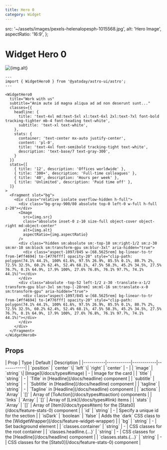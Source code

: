 ```yaml
---
title: Hero 0
category: Widget
---
```



  src: '~/assets/images/pexels-helenalopesph-1015568.jpg',
  alt: 'Hero Image',
  aspectRatio: '16:9',
};

# Widget Hero 0

<Demo title="">
  <WidgetHero0
    title="Work with us"
    subtitle="Anim aute id magna aliqua ad ad non deserunt sunt..."
    classes={{
      headline: {
        title: 'text-4xl md:text-5xl xl:text-6xl 2xl:text-7xl font-bold tracking-tighter mb-4 font-heading text-white',
        subtitle: 'text-xl text-white',
      },
      stats: {
        container: 'text-center mx-auto justify-center',
        content: 'pl-0',
        title: 'text-4xl font-semibold tracking-tight text-white',
        description: 'text-base/7 text-gray-300',
      }
    }}
    stats={[
      { title: '12', description: 'Offices worldwide' },
      { title: '300+', description: 'Full-time colleagues' },
      { title: '40', description: 'Hours per week' },
      { title: 'Unlimited', description: 'Paid time off' },
    ]}
  >
    <Fragment slot="bg">
      <div class="relative isolate overflow-hidden h-full">
        <div class="bg-gray-900/80 absolute top-0 left-0 w-full h-full z-20"></div>
        <Image
          src={img.src}
          class="absolute inset-0 z-10 size-full object-cover object-right md:object-center"
          alt={img.alt}
          aspectRatio={img.aspectRatio}
        />
        <div class="hidden sm:absolute sm:-top-10 sm:right-1/2 sm:z-30 sm:mr-10 sm:block sm:transform-gpu sm:blur-3xl" aria-hidden="true">
          <div class="aspect-1097/845 w-[68.5625rem] bg-linear-to-tr from-[#ff4694] to-[#776fff] opacity-20" style="clip-path: polygon(74.1% 44.1%, 100% 61.6%, 97.5% 26.9%, 85.5% 0.1%, 80.7% 2%, 72.5% 32.5%, 60.2% 62.4%, 52.4% 68.1%, 47.5% 58.3%, 45.2% 34.5%, 27.5% 76.7%, 0.1% 64.9%, 17.9% 100%, 27.6% 76.8%, 76.1% 97.7%, 74.1% 44.1%)"></div>
        </div>
        <div class="absolute -top-52 left-1/2 z-30 -translate-x-1/2 transform-gpu blur-3xl sm:top-[-28rem] sm:ml-16 sm:translate-x-0 sm:transform-gpu" aria-hidden="true">
          <div class="aspect-1097/845 w-[68.5625rem] bg-linear-to-tr from-[#ff4694] to-[#776fff] opacity-20" style="clip-path: polygon(74.1% 44.1%, 100% 61.6%, 97.5% 26.9%, 85.5% 0.1%, 80.7% 2%, 72.5% 32.5%, 60.2% 62.4%, 52.4% 68.1%, 47.5% 58.3%, 45.2% 34.5%, 27.5% 76.7%, 0.1% 64.9%, 17.9% 100%, 27.6% 76.8%, 76.1% 97.7%, 74.1% 44.1%)"></div>
        </div>
      </div>
    </Fragment>
  </WidgetHero0>
</Demo>

```astro
---
import { WidgetHero0 } from '@yatoday/astro-ui/astro';
---

<WidgetHero0
  title="Work with us"
  subtitle="Anim aute id magna aliqua ad ad non deserunt sunt..."
  classes={{
    headline: {
      title: 'text-4xl md:text-5xl xl:text-6xl 2xl:text-7xl font-bold tracking-tighter mb-4 font-heading text-white',
      subtitle: 'text-xl text-white',
    },
    stats: {
      container: 'text-center mx-auto justify-center',
      content: 'pl-0',
      title: 'text-4xl font-semibold tracking-tight text-white',
      description: 'text-base/7 text-gray-300',
    }
  }}
  stats={[
    { title: '12', description: 'Offices worldwide' },
    { title: '300+', description: 'Full-time colleagues' },
    { title: '40', description: 'Hours per week' },
    { title: 'Unlimited', description: 'Paid time off' },
  ]}
>
  <Fragment slot="bg">
    <div class="relative isolate overflow-hidden h-full">
      <div class="bg-gray-900/80 absolute top-0 left-0 w-full h-full z-20"></div>
      <Image
        src={img.src}
        class="absolute inset-0 z-10 size-full object-cover object-right md:object-center"
        alt={img.alt}
        aspectRatio={img.aspectRatio}
      />
      <div class="hidden sm:absolute sm:-top-10 sm:right-1/2 sm:z-30 sm:mr-10 sm:block sm:transform-gpu sm:blur-3xl" aria-hidden="true">
        <div class="aspect-1097/845 w-[68.5625rem] bg-linear-to-tr from-[#ff4694] to-[#776fff] opacity-20" style="clip-path: polygon(74.1% 44.1%, 100% 61.6%, 97.5% 26.9%, 85.5% 0.1%, 80.7% 2%, 72.5% 32.5%, 60.2% 62.4%, 52.4% 68.1%, 47.5% 58.3%, 45.2% 34.5%, 27.5% 76.7%, 0.1% 64.9%, 17.9% 100%, 27.6% 76.8%, 76.1% 97.7%, 74.1% 44.1%)"></div>
      </div>
      <div class="absolute -top-52 left-1/2 z-30 -translate-x-1/2 transform-gpu blur-3xl sm:top-[-28rem] sm:ml-16 sm:translate-x-0 sm:transform-gpu" aria-hidden="true">
        <div class="aspect-1097/845 w-[68.5625rem] bg-linear-to-tr from-[#ff4694] to-[#776fff] opacity-20" style="clip-path: polygon(74.1% 44.1%, 100% 61.6%, 97.5% 26.9%, 85.5% 0.1%, 80.7% 2%, 72.5% 32.5%, 60.2% 62.4%, 52.4% 68.1%, 47.5% 58.3%, 45.2% 34.5%, 27.5% 76.7%, 0.1% 64.9%, 17.9% 100%, 27.6% 76.8%, 76.1% 97.7%, 74.1% 44.1%)"></div>
      </div>
    </div>
  </Fragment>
</WidgetHero0>
```


## Props

<div className="overflow-x-auto">
  <div className="min-w-xl">
    | Prop | Type | Default | Description | 
    |-----------|------------|------------|------------|
    | `position` | `center` \| `left` \| `right` | `center` | - |
    | `image` | `string` \| [Image](/docs/types#image) | - | Image for the card |
    | `title` | `string` | - | `Title` in [Headline](/docs/headline) component | 
    | `subtitle` | `string` | - | `Subtitle` in [Headline](/docs/headline) component | 
    | `tagline` | `string` | - | `Tagline` in [Headline](/docs/headline) component |
    | `actions` | `Array` | `[]` | Array of [ToAction](/docs/types#toaction) components |
    | `links` | `Array` | `[]` | Array of [Link](/docs/types#link) items |
    | `stats` | `Array` | `[]` | Array of [Item](/docs/types#item) for the [Stats0](/docs/feature-stats-0) component |
    | `id` | `string` | - | Specify a unique id for the section |
    | `isDark` | `boolean` | `false` | Adds the `dark` CSS class to the [WidgetWrapper](/docs/feature-widget-wrapper) |
    | `bg` | `string` | - | Set background element |
    | `classes.container` | `string` | - | CSS classes for the root container |
    | `classes.headline.{...}` | `string` | - | CSS classes for the [Headline](/docs/headline) component |
    | `classes.stats.{...}` | `string` | - | CSS classes for the [Stats0](/docs/feature-stats-0) component |
  </div>
</div>
